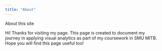 ```yaml
---
title: "About"
---
```


About this site

Hi! Thanks for visiting my page. This page is created to document my journey in applying visual analytics as part of my coursework in SMU MITB. Hope you will find this page useful too!

```{}
```

